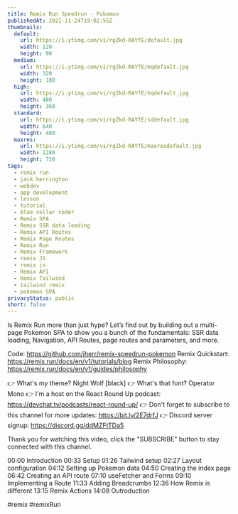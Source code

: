 ```yaml
---
title: Remix Run Speedrun - Pokemon
publishedAt: 2021-11-24T19:02:55Z
thumbnails:
  default:
    url: https://i.ytimg.com/vi/rgZkd-RAYfE/default.jpg
    width: 120
    height: 90
  medium:
    url: https://i.ytimg.com/vi/rgZkd-RAYfE/mqdefault.jpg
    width: 320
    height: 180
  high:
    url: https://i.ytimg.com/vi/rgZkd-RAYfE/hqdefault.jpg
    width: 480
    height: 360
  standard:
    url: https://i.ytimg.com/vi/rgZkd-RAYfE/sddefault.jpg
    width: 640
    height: 480
  maxres:
    url: https://i.ytimg.com/vi/rgZkd-RAYfE/maxresdefault.jpg
    width: 1280
    height: 720
tags:
  - remix run
  - jack herrington
  - webdev
  - app development
  - lesson
  - tutorial
  - blue collar coder
  - Remix SPA
  - Remix SSR data loading
  - Remix API Routes
  - Remix Page Routes
  - Remix Run
  - Remix Framework
  - remix JS
  - remix js
  - Remix API
  - Remix Tailwind
  - tailwind remix
  - pokemon SPA
privacyStatus: public
short: false
---
```

  
  Is Remix Run more than just hype? Let’s find out by building out a multi-page Pokemon SPA to show you a bunch of the fundamentals: SSR data loading, Navigation, API Routes, page routes and parameters, and more.

Code: https://github.com/jherr/remix-speedrun-pokemon
Remix Quickstart: https://remix.run/docs/en/v1/tutorials/blog
Remix Philosophy: https://remix.run/docs/en/v1/guides/philosophy

👉 What's my theme? Night Wolf [black]
👉 What's that font? Operator Mono
👉 I'm a host on the React Round Up podcast: https://devchat.tv/podcasts/react-round-up/
👉 Don't forget to subscribe to this channel for more updates: https://bit.ly/2E7drfJ
👉 Discord server signup: https://discord.gg/ddMZFtTDa5

Thank you for watching this video, click the "SUBSCRIBE" button to stay connected with this channel. 

00:00 Introduction
00:33 Setup
01:26 Tailwind setup
02:27 Layout configuration
04:12 Setting up Pokemon data
04:50 Creating the index page
06:42 Creating an API route
07:10 useFetcher and Forms
09:10 Implementing a Route
11:33 Adding Breadcrumbs
12:36 How Remix is different
13:15 Remix Actions
14:08 Outroduction

#remix #remixRun
  